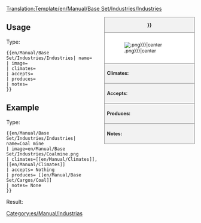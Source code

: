 <noinclude>[[Translation:Template/en/Manual/Base Set/Industries/Industries]]</noinclude><!--
This is a Template for Industries. '''DO NOT EDIT THIS PAGE''', edit the specific article instead.
--><noinclude></noinclude><!--
--><div style="float:right; width:240px; font-size:90%; border:1px solid gray; background-color:#f2f2f2; margin-left:1em; margin-bottom:1em">
<div style="text-align:center; border-bottom:1px solid gray"><strong>{{{name|{{PAGENAME}}}}}</strong></div>
<div style="padding:1em; background-color:white">[[File:{{{image|{{PAGENAME}}.png}}}|center]]</div>
<div style="border-top:1px solid gray; padding:0.5em"><strong>Climates:</strong> {{{climates}}}</div>
<div style="border-top:1px solid gray; padding:0.5em"><strong>Accepts:</strong> {{{accepts}}}</div>
<div style="border-top:1px solid gray; padding:0.5em"><strong>Produces:</strong> {{{produces}}}</div>
<div style="border-top:1px solid gray; padding:0.5em"><strong>Notes:</strong> {{{notes|None}}}</div>
</div><noinclude>

{{en/-}}
==Usage==
Type:
<pre>{{en/Manual/Base Set/Industries/Industries| name=
| image=
| climates=
| accepts=
| produces=
| notes=
}}</pre>

==Example==
Type:
<pre>{{en/Manual/Base Set/Industries/Industries| name=Coal mine
| image=en/Manual/Base Set/Industries/Coalmine.png
| climates=[[en/Manual/Climates]], [[en/Manual/Climates]]
| accepts= Nothing
| produces= [[en/Manual/Base Set/Cargos/Coal]]
| notes= None
}}</pre>
Result:
{{en/Manual/Base Set/Industries/Industries| name=Coal mine
| image=en/Manual/Base Set/Industries/Coalmine.png
| climates=[[en/Manual/Climates]], [[en/Manual/Climates]]
| accepts= Nothing
| produces= [[en/Manual/Base Set/Cargos/Coal]]
| notes= None
}}
</noinclude><includeonly>
[[Category:es/Manual/Industrias]]</includeonly>